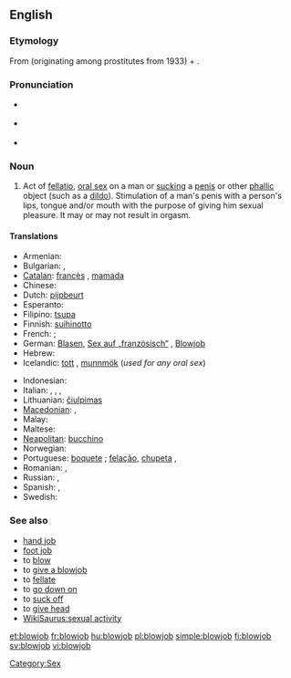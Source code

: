 ==English==
{{wikipedia}}

===Etymology===
From {{term|blow|blow off|to fellate}} (originating among prostitutes from 1933) + {{term|job}}.

===Pronunciation===
* {{a|UK}} {{IPA|/ˈbləʊdʒɒb/}}
* {{a|US}} {{IPA|/ˈbloʊdʒɑb/}}
* {{audio|en-us-blowjob.ogg|Audio (US)}}

===Noun===
{{en-noun}}

# {{context|sex|slang}} Act of [[fellatio]], [[oral sex]] on a man or [[suck]]ing a [[penis]] or other [[phallic]] object (such as a [[dildo]]). Stimulation of a man's penis with a person's lips, tongue and/or mouth with the purpose of giving him sexual pleasure. It may or may not result in orgasm.

====Translations====
{{trans-top|the act of sucking}}
* Armenian: {{t|hy|մինետ|tr=minet|sc=Armn|xs=Armenian}}
* Bulgarian: {{t+|bg|свирка|tr=svirka|sc=Cyrl}}, {{t-|bg|минет|tr=minet|sc=Cyrl}}
* [[Catalan]]: [[francès]] {{m}}, [[mamada]] {{f}}
* Chinese: {{zh-zh-p|口交|kǒujiāo}}
* Dutch: [[pijpbeurt]]
* Esperanto: {{t-|eo|kaclekado|xs=Esperanto}}
* Filipino: [[tsupa]]
* Finnish: [[suihinotto]]
* French: {{t+|fr|fellation|f}}; {{t+|fr|pipe|f}}
* German: [[Blasen]], [[Sex auf „französisch“]] {{m}}, [[Blowjob]] {{m}}
* Hebrew: {{t-|he|מציצה|tr=mtsitsa|sc=Hebr}}
* Icelandic: [[tott]] {{n}}, [[munnmök]] {{n|p}} (''used for any oral sex'')
{{trans-mid}}
* Indonesian: {{t-|id|fellatio|m|xs=Indonesian}}
* Italian: {{t+|it|pompino|m}}, {{t+|it|pompa|f}}, {{t-|it|bocchino|m}}, {{t+|it|fellatio|f}}
* Lithuanian: [[čiulpimas]] {{m}}
* [[Macedonian]]: {{t-|mk|пушење|tr=púšenje|sc=Cyrl|xs=Macedonian}},  {{t|mk|дудлање|n|tr=dúdlanje|sc=Cyrl|xs=Macedonian}}
* Malay: {{t-|ms|fellatio|m|xs=Malay}}
* Maltese: {{t|mt|irdiegħ|xs=Maltese}}
* [[Neapolitan]]: [[bucchino]] {{m}}
* Norwegian: {{t-|no|suge}}
* Portuguese: [[boquete]] {{m}}; [[felação]], [[chupeta]] {{f}},  {{t-|pt|chupada|f}}
* Romanian: {{t-|ro|muie|f}}, {{t-|ro|mumu|n}}
* Russian: {{t+|ru|минет|m|tr=minét|sc=Cyrl}}, {{t|ru|отсос|m|tr=otsós|sc=Cyrl}}
* Spanish: {{t+|es|francés|m}}, {{t+|es|mamada|f}}
* Swedish: {{t+|sv|avsugning|c}}
{{trans-bottom}}

===See also===
* [[hand job]]
* [[foot job]]
* to [[blow]]
* to [[give a blowjob]]
* to [[fellate]]
* to [[go down on]]
* to [[suck off]]
* to [[give head]]
* [[WikiSaurus:sexual activity]]

[[Category:Sex]]

[[et:blowjob]]
[[fr:blowjob]]
[[hu:blowjob]]
[[pl:blowjob]]
[[simple:blowjob]]
[[fi:blowjob]]
[[sv:blowjob]]
[[vi:blowjob]]